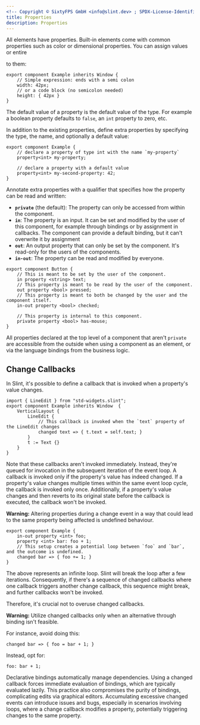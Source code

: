 ```yaml
---
<!-- Copyright © SixtyFPS GmbH <info@slint.dev> ; SPDX-License-Identifier: MIT -->
title: Properties
description: Properties
---
```



All elements have properties. Built-in elements come with common properties such
as color or dimensional properties. You can assign values or entire
<Link type="Expressions" /> to them:

```slint
export component Example inherits Window {
    // Simple expression: ends with a semi colon
    width: 42px;
    // or a code block (no semicolon needed)
    height: { 42px }
}
```

The default value of a property is the default value of the type.
For example a boolean property defaults to `false`, an `int` property to zero, etc.

In addition to the existing properties, define extra properties by specifying the
type, the name, and optionally a default value:

```slint
export component Example {
    // declare a property of type int with the name `my-property`
    property<int> my-property;

    // declare a property with a default value
    property<int> my-second-property: 42;
}
```

Annotate extra properties with a qualifier that specifies how the
property can be read and written:

-   **`private`** (the default): The property can only be accessed from within the component.
-   **`in`**: The property is an input. It can be set and modified by the user of this component,
    for example through bindings or by assignment in callbacks.
    The component can provide a default binding, but it can't overwrite it by
    assignment
-   **`out`**: An output property that can only be set by the component. It's read-only for the
    users of the components.
-   **`in-out`**: The property can be read and modified by everyone.

```slint
export component Button {
    // This is meant to be set by the user of the component.
    in property <string> text;
    // This property is meant to be read by the user of the component.
    out property <bool> pressed;
    // This property is meant to both be changed by the user and the component itself.
    in-out property <bool> checked;

    // This property is internal to this component.
    private property <bool> has-mouse;
}
```

All properties declared at the top level of a component that aren't `private` are accessible from the outside when using a component as an element, or via the
language bindings from the business logic.





## Change Callbacks

In Slint, it's possible to define a callback that is invoked when a property's value changes.

```slint
import { LineEdit } from "std-widgets.slint";
export component Example inherits Window  {
    VerticalLayout {
        LineEdit {
            // This callback is invoked when the `text` property of the LineEdit changes
            changed text => { t.text = self.text; }
        }
        t := Text {}
    }
}
```

Note that these callbacks aren't invoked immediately.
Instead, they're queued for invocation in the subsequent iteration of the event loop.
A callback is invoked only if the property's value has indeed changed.
If a property's value changes multiple times within the same event loop cycle, the callback is invoked only once.
Additionally, if a property's value changes and then reverts to its original state before the callback is executed, the callback won't be invoked.

**Warning:** Altering properties during a change event in a way that could lead to the same property being affected is undefined behaviour.

```slint
export component Example {
    in-out property <int> foo;
    property <int> bar: foo + 1;
    // This setup creates a potential loop between `foo` and `bar`, and the outcome is undefined.
    changed bar => { foo += 1; }
}
```

The above represents an infinite loop. Slint will break the loop after a few iterations.
Consequently, if there's a sequence of changed callbacks where one callback triggers another change callback,
this sequence might break, and further callbacks won't be invoked.

Therefore, it's crucial not to overuse changed callbacks.

**Warning:** Utilize changed callbacks only when an alternative through binding isn't feasible.

For instance, avoid doing this:

```slint no-test
changed bar => { foo = bar + 1; }
```

Instead, opt for:

```slint no-test
foo: bar + 1;
```

Declarative bindings automatically manage dependencies.
Using a changed callback forces immediate evaluation of bindings, which are typically evaluated lazily.
This practice also compromises the purity of bindings, complicating edits via graphical editors.
Accumulating excessive changed events can introduce issues and bugs, especially in scenarios involving loops, where a change callback modifies a property, potentially triggering changes to the same property.

